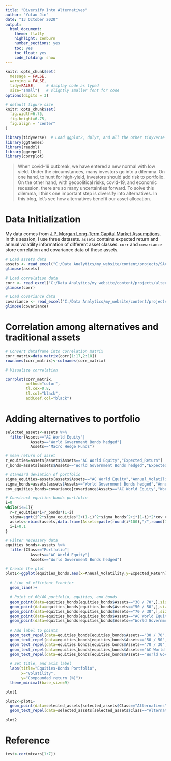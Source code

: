 ```yaml
---
title: "Diversify Into Alternatives"
author: "Yutao Jin"
date: "13 October 2020"
output:
  html_document:
    theme: flatly
    highlight: zenburn
    number_sections: yes
    toc: yes
    toc_float: yes
    code_folding: show
---
```


```r
knitr::opts_chunk$set(
  message = FALSE, 
  warning = FALSE, 
  tidy=FALSE,     # display code as typed
  size="small")   # slightly smaller font for code
options(digits = 3)

# default figure size
knitr::opts_chunk$set(
  fig.width=6.75, 
  fig.height=6.75,
  fig.align = "center"
)
```

```r
library(tidyverse)  # Load ggplot2, dplyr, and all the other tidyverse packages
library(ggthemes)
library(readxl)
library(ggrepel)
library(corrplot)
```


> When covid-19 outbreak, we have entered a new normal with low yield. Under the circumstances, many investors go into a dilemma. On one hand, to hunt for high-yield, investors should add risk to portfolio. On the other hand, with geopolitical risks, covid-19, and economic recession, there are so many uncertainties forward. To solve this dilemma, I think one important step is diversify into alternatives. In this blog, let's see how alternatives benefit our asset allocation.

# Data Initialization

My data comes from [J.P. Morgan Long-Term Capital Market Assumptions](https://am.jpmorgan.com/hk/en/asset-management/adv/insights/portfolio-insights/long-term-capital-market-assumptions/). In this session, I use three datasets. `assets` contains expected return and annual volatility information of different asset classes. `corr` and `covariance` store correlation and covariance data of these assets.

```r
# Load assets data
assets <- read_excel("C:/Data Analytics/my_website/content/projects/SAA/assets_risk_return.xlsx")
glimpse(assets)
```

```r
# Load correlation data
corr <- read_excel("C:/Data Analytics/my_website/content/projects/alternatives/assets_correlation.xlsx")
glimpse(corr)
```

```r
# Load covariance data
covariance <- read_excel("C:/Data Analytics/my_website/content/projects/SAA/assets_covariance.xlsx")
glimpse(covariance)
```


# Correlation among alternatives and traditional assets




```r
# Convert dataframe into correlation matrix
corr_matrix=data.matrix(corr[1:17,2:18])
rownames(corr_matrix)<-colnames(corr_matrix)

# Visualize correlation

corrplot(corr_matrix,
         method="color",
         tl.cex=0.8,
         tl.col="black",
         addCoef.col="black")
```



# Adding alternatives to portfolio


```r
selected_assets<-assets %>%
  filter(Assets=="AC World Equity"|
           Assets=="World Government Bonds hedged"|
           Assets=="Macro Hedge Funds")
```


```r
# mean return of asset
r_equities=assets[assets$Assets=="AC World Equity","Expected_Return"]
r_bonds=assets[assets$Assets=="World Government Bonds hedged","Expected_Return"]

# standard deviation of portfolio
sigma_equities=assets[assets$Assets=="AC World Equity","Annual_Volatility"]
sigma_bonds=assets[assets$Assets=="World Government Bonds hedged","Annual_Volatility"]
cov_equities_bonds=covariance[covariance$Assets=="AC World Equity","World Government Bonds hedged"]

# Construct equities-bonds portfolio 
i=0
while(i<=1){
  r=r_equities*i+r_bonds*(1-i)
  sigma=sqrt(i^2*sigma_equities^2+(1-i)^2*sigma_bonds^2+i*(1-i)*2*cov_equities_bonds)
  assets<-rbind(assets,data.frame(Assets=paste(round(i*100),"/",round(100-i*100)),Class="Portfolio",Expected_Return=r,Annual_Volatility=sigma))
  i=i+0.1
}

```

```r
# Filter necessary data
equities_bonds<-assets %>%
  filter(Class=="Portfolio"|
           Assets=="AC World Equity"|
           Assets=="World Government Bonds hedged")

# Create the plot
plot1<-ggplot(equities_bonds,aes(x=Annual_Volatility,y=Expected_Return))+
  
  # Line of efficient frontier
  geom_line()+
  
  # Point of 60/40 portfolio, equities, and bonds
  geom_point(data=equities_bonds[equities_bonds$Assets=="30 / 70",],size=3,colour="blue")+
  geom_point(data=equities_bonds[equities_bonds$Assets=="50 / 50",],size=3,colour="blue")+
  geom_point(data=equities_bonds[equities_bonds$Assets=="70 / 30",],size=3,colour="blue")+
  geom_point(data=equities_bonds[equities_bonds$Assets=="AC World Equity",],size=2)+
  geom_point(data=equities_bonds[equities_bonds$Assets=="World Government Bonds hedged",],size=2)+
  
  # Add label to points
  geom_text_repel(data=equities_bonds[equities_bonds$Assets=="30 / 70",],aes(x=Annual_Volatility,y=Expected_Return,label=Assets),colour="Black",vjust=-1)+
  geom_text_repel(data=equities_bonds[equities_bonds$Assets=="50 / 50",],aes(x=Annual_Volatility,y=Expected_Return,label=Assets),colour="Black",vjust=-1)+
  geom_text_repel(data=equities_bonds[equities_bonds$Assets=="70 / 30",],aes(x=Annual_Volatility,y=Expected_Return,label=Assets),colour="Black",vjust=-1)+
  geom_text_repel(data=equities_bonds[equities_bonds$Assets=="AC World Equity",],aes(x=Annual_Volatility,y=Expected_Return,label=Assets),colour="Black")+
  geom_text_repel(data=equities_bonds[equities_bonds$Assets=="World Government Bonds hedged",],aes(x=Annual_Volatility,y=Expected_Return,label=Assets),colour="Black",hjust=-0.05)+
  
  # Set title, and axis label
  labs(title="Equities-Bonds Portfolio",
       x="Volatility",
       y="Compounded return (%)")+
  theme_minimal(base_size=9)

plot1
```

```r
plot2<-plot1+
  geom_point(data=selected_assets[selected_assets$Class=="Alternatives",],aes(x=Annual_Volatility,y=Expected_Return),size=2)+
  geom_text_repel(data=selected_assets[selected_assets$Class=="Alternatives",],aes(x=Annual_Volatility,y=Expected_Return,label=Assets))

plot2

```














# Reference


```r
test<-cor(mtcars[1:7])
```




